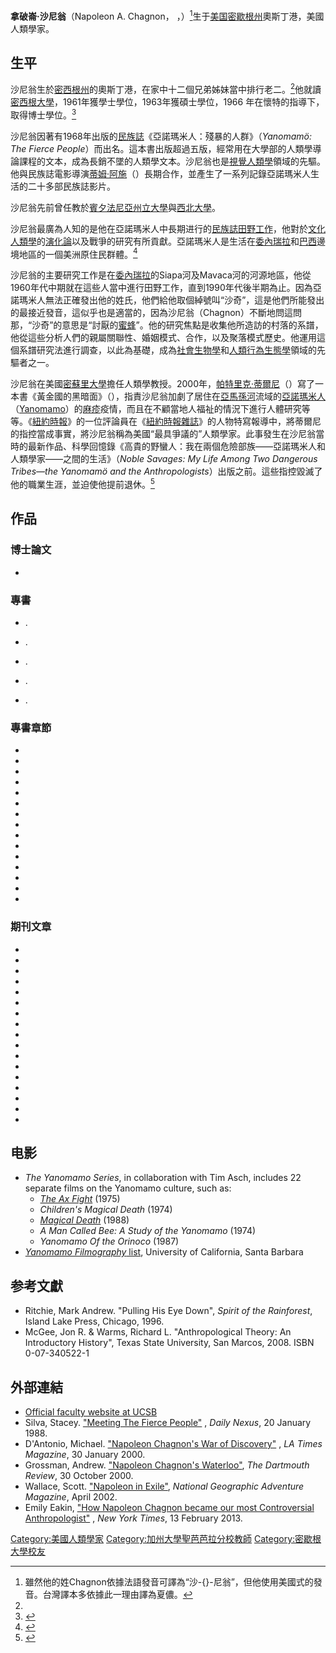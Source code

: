 '''拿破崙·沙尼翁'''（Napoleon A. Chagnon，{{IPAc-en|icon|ˈ|ʃ|æ|ɡ|n|ən}} {{respell|SHAG|nən}}，{{bd|1938年|||}}）<ref>雖然他的姓Chagnon依據法語發音可譯為“沙-{}-尼翁”，但他使用美國式的發音。台灣譯本多依據此一理由譯為夏儂。</ref>生于[[美国|美国]][[密歇根州|密歇根州]]奧斯丁港，美國人類學家。

==生平==
沙尼翁生於[[密西根州|密西根州]]的奧斯丁港，在家中十二個兄弟姊妹當中排行老二。<ref name=contro />他就讀[[密西根大學|密西根大學]]，1961年獲學士學位，1963年獲碩士學位，1966 年在懷特的指導下，取得博士學位。<ref>{{cite web|title=Napoleon Chagnon, '61, MA'63, PhD'66|url=http://alumni.umich.edu/get-informed/alumni-authors-series/authors/napoleon-chagnon-61-ma63-phd66|work=Alumni Authors Series|publisher=Alumni Association of the University of Michigan|accessdate=20 February 2013}}{{dead link|date=2018年3月 |bot=InternetArchiveBot |fix-attempted=yes }}</ref>

沙尼翁因著有1968年出版的[[民族誌|民族誌]]《亞諾瑪米人：殘暴的人群》（''Yanomamö: The Fierce People''）而出名。這本書出版超過五版，經常用在大學部的人類學導論課程的文本，成為長銷不墜的人類學文本。沙尼翁也是[[視覺人類學|視覺人類學]]領域的先驅。他與民族誌電影導演[[蒂姆·阿施|蒂姆·阿施]]（{{link-en|Tim Asch| Tim Asch}}）長期合作，並產生了一系列記錄亞諾瑪米人生活的二十多部民族誌影片。

沙尼翁先前曾任教於[[賓夕法尼亞州立大學|賓夕法尼亞州立大學]]與[[西北大學|西北大學]]。

沙尼翁最廣為人知的是他在亞諾瑪米人中長期进行的[[民族誌|民族誌]][[田野工作|田野工作]]，他對於[[文化人類學|文化人類學]]的[[演化論|演化論]]以及戰爭的研究有所貢獻。亞諾瑪米人是生活在[[委內瑞拉|委內瑞拉]]和[[巴西|巴西]]邊境地區的一個美洲原住民群體。<ref name='Nexus 1988-January'>{{Cite news | first=Stacey | last=Silva | coauthors= | title=Meeting The Fierce People | date=1988-01-20 | publisher= | url=http://anthroniche.com/darkness_documents/0601.pdf | work=The Daily Nexus | pages= | accessdate=2008-10-23 | language= | archive-date=2013-10-31 | archive-url=https://web.archive.org/web/20131031063647/http://anthroniche.com/darkness_documents/0601.pdf | dead-url=no }}</ref>

沙尼翁的主要研究工作是在[[委內瑞拉|委內瑞拉]]的Siapa河及Mavaca河的河源地區，他從1960年代中期就在這些人當中進行田野工作，直到1990年代後半期為止。因為亞諾瑪米人無法正確發出他的姓氏，他們給他取個綽號叫“沙奇”，這是他們所能發出的最接近發音，這似乎也是適當的，因為沙尼翁（Chagnon）不斷地問這問那，“沙奇”的意思是“討厭的[[蜜蜂|蜜蜂]]”。他的研究焦點是收集他所造訪的村落的系譜，他從這些分析人們的親屬關聯性、婚姻模式、合作，以及聚落模式歷史。他運用這個系譜研究法進行調查，以此為基礎，成為[[社會生物學|社會生物學]]和[[人類行為生態學|人類行為生態學]]領域的先驅者之一。

沙尼翁在美國[[密蘇里大學|密蘇里大學]]擔任人類學教授。2000年，[[帕特里克·蒂爾尼|帕特里克·蒂爾尼]]（{{link-en|Patrick Tierney|Patrick Tierney}}）寫了一本書《黃金國的黑暗面》（''{{link-en|Darkness in El Dorado|Darkness in El Dorado}}''），指責沙尼翁加劇了居住在[[亞馬孫河|亞馬孫河]]流域的[[亞諾瑪米人|亞諾瑪米人]]（[[亚诺马米人|Yanomamo]]）的[[麻疹|麻疹]]疫情，而且在不顧當地人福祉的情況下進行人體研究等等。《[[紐約時報|紐約時報]]》的一位評論員在《[[紐約時報雜誌|紐約時報雜誌]]》的人物特寫報導中，將蒂爾尼的指控當成事實，將沙尼翁稱為美國“最具爭議的”人類學家。此事發生在沙尼翁當時的最新作品、科學回憶錄《高貴的野蠻人：我在兩個危險部族——亞諾瑪米人和人類學家——之間的生活》（''Noble Savages: My Life Among Two Dangerous Tribes—the Yanomamö and the Anthropologists''）出版之前。這些指控毀滅了他的職業生涯，並迫使他提前退休。<ref name=contro>{{cite web |last=Eakin |first=Emily |title=How Napoleon Chagnon Became Our Most Controversial Anthropologist |url=http://www.nytimes.com/2013/02/17/magazine/napoleon-chagnon-americas-most-controversial-anthropologist.html?_r=0&pagewanted=all |date=13 February 2013 |publisher=[[New_York_Times|New York Times]] |accessdate=19 February 2013 |archive-date=2014-03-09 |archive-url=https://web.archive.org/web/20140309122338/http://www.nytimes.com/2013/02/17/magazine/napoleon-chagnon-americas-most-controversial-anthropologist.html?_r=1&pagewanted=all |dead-url=no }}</ref>

==作品==
===博士論文===
* {{Citation | last =Chagnon | first = Napoleon A | year=1966 | title=Yanomamö Warfare, Social Organization and Marriage Alliances | place=Ann Arbor, [[Michigan|MI]] | type = unpublished PhD dissertation | publisher = Department of Anthropology, [[University_of_Michigan|University of Michigan]]}}

===專書===
* {{Citation  | last = Chagnon | first = Napoleon A | title = Yanomamö: The Fierce People | year = 1968}}.
* {{Citation  | last = Chagnon | first = Napoleon A | author-mask = 3 | title = Studying the Yanomamö | place = New York | publisher = Holt, Rinehart & Winston | year = 1974}}.
* {{Citation  | last = Chagnon | first = Napoleon A | author-mask = 3 | title = Yanomamo – The Last Days of Eden | year = 1992}}.
* {{Citation  | last1 = Chagnon | first1 = Napoleon A | author-mask = 3 | title = Adaptation and Human Behavior: An Anthropological Perspective | first2 = Lee | last2 = Cronk | first3 = William | last3 = Irons | year = 2002}}.
* {{Citation  | last = Chagnon | first = Napoleon A | author-mask = 3 | title = Noble Savages: My Life Among Two Dangerous Tribes – The Yanomamö and the Anthropologists | year = 2013}}.

===專書章節===
* {{Citation | last = Chagnon | first = Napoleon A | year=1986 | chapter=Yanomamö social organization and aggression | editor-last =FRIED | editor-first = M | title= War; the Anthropology of Armed Conflict and Aggression | place=New York | publisher=Garden City}}
* {{Citation | last = Chagnon | first = Napoleon A | author-mask = 3 | year=1995 | chapter=Chronic Problems in Understanding Tribal Violence and Warfare | editor=Willey & Chichester | title=Genetics of Criminal and Antisocial Behavior | publisher=Ciba Foundation Symposium}}
* {{Citation  | last = Chagnon | first = Napoleon A | author-mask = 3 | year=1972 | chapter=Tribal social organization and genetic microdifferentiation | editor1-last = HARRISON | editor1-first = A | editor2-last = BOYCE | editor2-first = A | title=Structure of human populations | publisher=Oxford}}
* {{Citation | last = Chagnon | first = Napoleon A | author-mask = 3 | year=1973 | chapter=Daily life among the Yanomamo | editor1-last =ROMNEY | editor1-first = AK | editor2-last = DEVORE | editor2-first = PL | title= You and others | place=Cambridge}}
* {{Citation | last = Chagnon | first = Napoleon A | author-mask = 3 | year=1973 | chapter=Yanomamo social organization and warfare | editor-last =FRIED | editor-first = M | title=Explorations in Anthropology | place = New York | publisher=Crowell}}
* {{Citation | last = Chagnon | first = Napoleon A | author-mask = 3 | year=1973 | chapter= The culture-ecology of shifting (pioneering) cultivation among the Yanomamo Indians | editor-last =GROSS | editor-first = DR | title = International Congress of Anthropological and Ethnological Sciences | place = New York | publisher= Garden City}}
* {{Citation | last = Chagnon | first = Napoleon A | author-mask = 3 | year= 1977 | chapter= Yanomamo – the fierce people | editor-last =GOULD | editor-first = R | title=Man's many ways | place=New York | publisher = Harper & Row}}
* {{Citation | last = Chagnon | first = Napoleon A | author-mask = 3 | year=1977 | chapter=Yanomamo warfare | editor-last =COPPENHAVER | editor-first = D | title=Anthropology full circle | place=New York | publisher= Prager}}
* {{Citation | last = Chagnon | first = Napoleon A | author-mask = 3 | year=1979 | chapter=Is Reproductive Success Equal in Egalitarian Societies? | editor1-last =CHAGNON | editor1-first = N | editor2-last = IRONS | editor2-first = W | title=Evolutionary Biology and Human Social Behavior | place=North Scituate | publisher = Duxbury}}
* {{Citation | last = Chagnon | first = Napoleon A | author-mask = 3 | year=1979 | chapter=Mate Competition, Favoring Close kin, and Village Fissioning Among the Yanomamö Indians | editor1-last = CHAGNON | editor1-first = N | editor2-last = IRONS | editor2-first = W | title=Evolutionary biology and human social behavior | place= North Scituate | publisher=Duxbury}}
* {{Citation | last = Chagnon | first = Napoleon A | author-mask = 3 | year = 1982 | chapter= Anthropology and the Nature of Things | editor-last = WIEGELE | editor-first = T | title= Biology and the Social Sciences | place = Boulder | publisher=Westview}}
* {{Citation | last = Chagnon | first = Napoleon A | author-mask = 3 | year=1982 | chapter=Sociodemographic Attributes of Nepotism in Tribal Populations: Man the Rule-Breaker | editor-last =GROUP | editor-first = KSCS | title =Current problems in sociobiology | place=New York | publisher=Cambridge University Press}}
* {{Citation | last1 = Chagnon | first1 = Napoleon A | author-mask = 3 | last2 = Ayers | first2 = M | last3 = Neel | first3 = JV | last4 = Weitkamp | first4 = L | last5 = Gershowitz | first5 = H | year=1975 | chapter= The influence of cultural factors on the demography and pattern of gene flow from the Makiritare to the Yanomama indians | editor-last =HULSE | editor-first = FS | title=Man and nature: studies in the evolution of the human species | place=New York | publisher=Random House}}
* {{Citation | last1 = Chagnon | first1 = Napoleon A | author-mask = 3 | last2 = Bugos | first2 = PE | year = 1979 | chapter =Kin selection and conflict: an analysis of a Yanomamö ax fight | editor1-last =CHAGNON | editor1-first = Napoleon A | editor2-last = IRONS | editor2-first = W | title=Evolutionary biology and human social behavior | place =North Scituate | publisher=Duxbury Press}}
* {{Citation | last1 = Chagnon | first1 = Napoleon A | author-mask = 3 | last2 = Flinn | first2 = MV | last3 = Melancon | first3 = TF | year=1979 | chapter=Sex-ratio variation among the Yanomamö Indians | editor1-last = CHAGNON | editor1-first = Napoleon | editor2-last = IRONS | editor2-first = W | title=Evolutionary Biology and Human Social Behavior
|  place=North Scituate
|  publisher=Duxbury Press
}}

===期刊文章===
* {{Citation | last = Chagnon | first = Napoleon A | year=1967a | title=Yanomamo – the fierce people | periodical=Natural History | volume=LXXVII | pages= 22–31}}
* {{Citation | last = Chagnon | first = Napoleon A | author-mask = 3 | year=1967b | title=Yanomamö Social Organization and Warfare | periodical=Natural History | volume=LXXVI | pages= 44–48}}
* {{Citation | last = Chagnon | first = Napoleon A | author-mask = 3 | year= 1968a | title= The Culture-Ecology of Shifting (Pioneering) Cultivation Among The Yanomamö Indians | periodical=International Congress of Anthropological and Ethnological Sciences | volume=3 | pages= 249–55}}
* {{Citation | last = Chagnon | first = Napoleon A | author-mask = 3 | year= 1968b | title= The feast | periodical = Natural History | volume=LXXVII | pages= 34–41}}
* {{Citation | last = Chagnon | first = Napoleon A | author-mask = 3 | year= 1970 | title= Ecological and Adaptive Aspects of California Shell Money | periodical=Annual Report of the UCLA Archaeological Survey | volume=12 | pages = 1–25}}
* {{Citation | last = Chagnon | first = Napoleon A | author-mask = 3 | year=1973 | chapter= The culture-ecology of shifting (pioneering) cultivation among the Yanomamo Indians | editor-last = GROSS | editor-first = DR | title = International Congress of Anthropological and Ethnological Sciences | place = New York | publisher= Garden City}}
* {{Citation | last = Chagnon | first = Napoleon A | author-mask = 3 | year=1975 | title=Genealogy, Solidarity and Relatedness: Limits to Local Group Size and Patterns of Fissioning in an Expanding Population | periodical = Yearbook of Physical Anthropology | volume=19 | pages= 95–110}}
* {{Citation | last = Chagnon | first = Napoleon A | author-mask = 3 | year=1976 | title=Yanomamo, the true people | periodical=National Geographic Magazine | volume=150 | pages= 210–23}}
* {{Citation | last = Chagnon | first = Napoleon A | author-mask = 3 | year=1980 | title=Highland New Guinea models in the South American lowlands | periodical=Working papers on South American Indians | volume = 2 | pages = 111–30}}
* {{Citation | last = Chagnon | first = Napoleon A | author-mask = 3 | year=1981 | title=Doing fieldwork among the Yanomamo | periodical=Contemporary Anthropology | pages=11–24}}
* {{Citation | last = Chagnon | first = Napoleon A | author-mask = 3 | year=1988 | title=Life Histories, Blood Revenge, and Warfare in a Tribal Population | periodical=Science | volume=239 | pages= 985–92}}
* {{Citation | last = Chagnon | first = Napoleon A | author-mask = 3 | year=1989 | title=Yanomamö survival | periodical =Science | volume=244 | pages=11}}
* {{Citation | last = Chagnon | first = Napoleon A | author-mask = 3 | year=1990 | title= On Yanomamö violence: reply to Albert |  periodical=Current Anthropology | volume=31 | pages= 49–53}}
* {{Citation | last1 = Chagnon | first1 = Napoleon A | author-mask = 3 | last2 = Ayres | first2 = M | last3 = Neel | first3 = JV | last4 = Weitkamp | first4 = L | last5 = Gershowitz | first5 = H | year=1970 | title= The influence of cultural factors on the demography and pattern of gene flow from the Makiritare to the Yanomama indians | periodical=American Journal of Physical Anthropology | volume=32 | pages=339–49}}
* {{Citation | last1 = Chagnon | first1 = Napoleon A | author-mask = 3 | last2 = Hames | first2 = RB | year = 1979 | title=Protein Deficiency and Tribal Warfare in Amazonia: New Data | periodical=Science | volume=203 | pages = 910–13}}
* {{Citation | last1 = Chagnon | first1 = Napoleon A | author-mask = 3 | last2 = Le Quesne | first2 = P | last3 = Cook | first3 = JM | year=1971 | title=Yanomamö Hallucinogens: Anthropological, Botanical, and Chemical Findings | periodical=Current Anthropology | volume=12 | pages=72–74}}
* {{Citation | last1 = Chagnon | first1 = Napoleon A | author-mask = 3 | last2 = Margolies | first2 = L | last3 = Gasparini | first3 = G | last4 = Hames | first4 = RB | year=1982–[[1983|83]] | language = es | place = [[Venezuela|VZ]] | title = Parentesco, demografia, patrones de inversion de los padres y el uso social del espacio arquitectonico entre los Shamatari-Yanomamo del TF Amazonas: informe preliminar | periodical=Boletin Indigenista Venezolano | volume=21 | pages=171–225}}

==电影==
* ''The Yanomamo Series'', in collaboration with Tim Asch, includes 22 separate films on the Yanomamo culture, such as:
**''[[The_Ax_Fight|The Ax Fight]]'' (1975)
**''Children's Magical Death'' (1974)
**''[[Magical_Death|Magical Death]]'' (1988)
**''A Man Called Bee: A Study of the Yanomamo'' (1974)
**''Yanomamo Of the Orinoco'' (1987)
*[https://web.archive.org/web/20080820104950/http://www.anth.ucsb.edu/projects/axfight/updates/yanomamofilmography.html ''Yanomamo Filmography'' list], University of California, Santa Barbara

==参考文獻==
{{Reflist}}
*Ritchie, Mark Andrew. "Pulling His Eye Down", ''Spirit of the Rainforest'', Island Lake Press, Chicago, 1996.
*McGee, Jon R. & Warms, Richard L. "Anthropological Theory: An Introductory History", Texas State University, San Marcos, 2008. ISBN 0-07-340522-1

==外部連結==
*[https://web.archive.org/web/20130410153324/http://www.anth.ucsb.edu/faculty/Chagnon/index.html Official faculty website at UCSB]
*Silva, Stacey. [http://anthroniche.com/darkness_documents/0601.pdf "Meeting The Fierce People"] {{Wayback|url=http://anthroniche.com/darkness_documents/0601.pdf |date=20131031063647 }}, ''Daily Nexus'', 20 January 1988.
*D'Antonio, Michael. [http://cogweb.ucla.edu/Abstracts/Chagnon_00.html "Napoleon Chagnon's War of Discovery"] {{Wayback|url=http://cogweb.ucla.edu/Abstracts/Chagnon_00.html |date=20020208170619 }}, ''LA Times Magazine'', 30 January 2000.
*Grossman, Andrew. [https://web.archive.org/web/20081015191614/http://www.dartreview.com/issues/10.30.00/chagnon.html "Napoleon Chagnon's Waterloo"], ''The Dartmouth Review'', 30 October 2000.
*Wallace, Scott. [https://web.archive.org/web/20130502124345/http://www.nationalgeographic.com/adventure/0204/story.html#story_2 "Napoleon in Exile"], ''National Geographic Adventure Magazine'', April 2002.
*Emily Eakin, [http://www.nytimes.com/2013/02/17/magazine/napoleon-chagnon-americas-most-controversial-anthropologist.html?hp "How Napoleon Chagnon became our most Controversial Anthropologist"] {{Wayback|url=http://www.nytimes.com/2013/02/17/magazine/napoleon-chagnon-americas-most-controversial-anthropologist.html?hp |date=20130216143609 }}, ''New York Times'', 13 February 2013.

{{Authority control}}
{{DEFAULTSORT:Chagnon, Napoleon}}
[[Category:美國人類學家|Category:美國人類學家]]
[[Category:加州大學聖芭芭拉分校教師|Category:加州大學聖芭芭拉分校教師]]
[[Category:密歇根大學校友|Category:密歇根大學校友]]